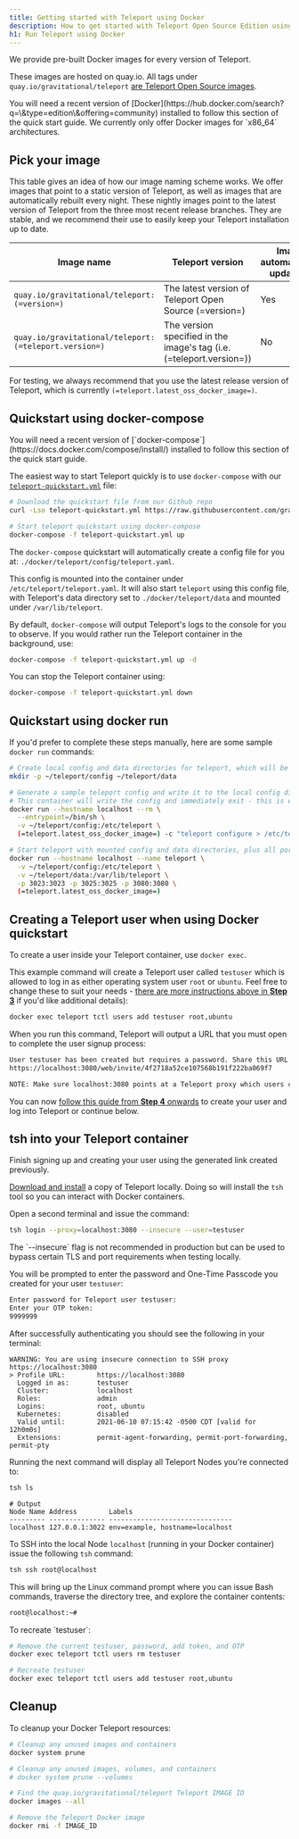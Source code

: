 ```yaml
---
title: Getting started with Teleport using Docker
description: How to get started with Teleport Open Source Edition using Docker locally.
h1: Run Teleport using Docker
---
```


We provide pre-built Docker images for every version of Teleport. 

These images are hosted on quay.io. All tags under `quay.io/gravitational/teleport` [are Teleport Open Source images](https://quay.io/repository/gravitational/teleport?tag=latest\&tab=tags).

<Admonition type="note">
  You will need a recent version of [Docker](https://hub.docker.com/search?q=\&type=edition\&offering=community) installed to follow this section of the quick start guide. We currently only offer Docker images for `x86_64` architectures.
</Admonition>

## Pick your image

This table gives an idea of how our image naming scheme works. We offer images that
point to a static version of Teleport, as well as images that are automatically rebuilt
every night. These nightly images point to the latest version of Teleport from the
three most recent release branches. They are stable, and we recommend their use to
easily keep your Teleport installation up to date.

| Image name | Teleport version | Image automatically updated? | Image base |
| - | - | - | - |
| `quay.io/gravitational/teleport:(=version=)` | The latest version of Teleport Open Source (=version=) | Yes | [Ubuntu 20.04](https://hub.docker.com/\_/ubuntu) |
| `quay.io/gravitational/teleport:(=teleport.version=)` | The version specified in the image's tag (i.e. (=teleport.version=)) | No | [Ubuntu 20.04](https://hub.docker.com/\_/ubuntu) |

For testing, we always recommend that you use the latest release version of Teleport, which is currently `(=teleport.latest_oss_docker_image=)`.

## Quickstart using docker-compose

<Admonition type="note">
  You will need a recent version of [`docker-compose`](https://docs.docker.com/compose/install/) installed to follow this section of the quick start guide.
</Admonition>

The easiest way to start Teleport quickly is to use `docker-compose` with our [`teleport-quickstart.yml`](https://github.com/gravitational/teleport/blob/master/docker/teleport-quickstart.yml) file:

```bash
# Download the quickstart file from our Github repo
curl -Lso teleport-quickstart.yml https://raw.githubusercontent.com/gravitational/teleport/master/docker/teleport-quickstart.yml

# Start teleport quickstart using docker-compose
docker-compose -f teleport-quickstart.yml up
```

The `docker-compose` quickstart will automatically create a config file for you at: `./docker/teleport/config/teleport.yaml`.

This config is mounted into the container under `/etc/teleport/teleport.yaml`. It will also start `teleport` using this config file, with Teleport's data directory set to `./docker/teleport/data` and mounted under `/var/lib/teleport`.

By default, `docker-compose` will output Teleport's logs to the console for you to observe. If you would rather run the Teleport container in the background, use:

```bash
docker-compose -f teleport-quickstart.yml up -d
``` 

You can stop the Teleport container using:

```bash
docker-compose -f teleport-quickstart.yml down
```

## Quickstart using docker run

If you'd prefer to complete these steps manually, here are some sample `docker run` commands:

```bash
# Create local config and data directories for teleport, which will be mounted into the container
mkdir -p ~/teleport/config ~/teleport/data

# Generate a sample teleport config and write it to the local config directory.
# This container will write the config and immediately exit - this is expected.
docker run --hostname localhost --rm \
  --entrypoint=/bin/sh \
  -v ~/teleport/config:/etc/teleport \
  (=teleport.latest_oss_docker_image=) -c "teleport configure > /etc/teleport/teleport.yaml"

# Start teleport with mounted config and data directories, plus all ports
docker run --hostname localhost --name teleport \
  -v ~/teleport/config:/etc/teleport \
  -v ~/teleport/data:/var/lib/teleport \
  -p 3023:3023 -p 3025:3025 -p 3080:3080 \
  (=teleport.latest_oss_docker_image=)
```

## Creating a Teleport user when using Docker quickstart

To create a user inside your Teleport container, use `docker exec`.

This example command will create a Teleport user called `testuser` which is allowed to log in as either operating system user `root` or `ubuntu`. Feel free to change these to suit your needs -
[there are more instructions above in **Step 3**](../../getting-started.mdx#step-34-log-in-using-tsh) if you'd like additional details):

```bash
docker exec teleport tctl users add testuser root,ubuntu
```

When you run this command, Teleport will output a URL that you must open to complete the user signup process:

```bash
User testuser has been created but requires a password. Share this URL with the user to complete user setup, link is valid for 1h0m0s:
https://localhost:3080/web/invite/4f2718a52ce107568b191f222ba069f7

NOTE: Make sure localhost:3080 points at a Teleport proxy which users can access.
```

You can now [follow this guide from **Step 4** onwards](../../getting-started.mdx#step-44-have-fun-with-teleport) to create your user and log into Teleport or continue below.

## tsh into your Teleport container

Finish signing up and creating your user using the generated link created previously.

[Download and install](https://goteleport.com/teleport/download) a copy of Teleport locally. Doing so will install the `tsh` tool so you can interact with Docker containers.

Open a second terminal and issue the command:

```bash
tsh login --proxy=localhost:3080 --insecure --user=testuser
```

<Admonition type="note" title="Note">
  The `--insecure` flag is not recommended in production but can be used to bypass certain TLS and port requirements when testing locally.
</Admonition>

You will be prompted to enter the password and One-Time Passcode you created for your user `testuser`:

```bash
Enter password for Teleport user testuser:
Enter your OTP token:
9999999
```

After successfully authenticating you should see the following in your terminal:

```
WARNING: You are using insecure connection to SSH proxy https://localhost:3080
> Profile URL:        https://localhost:3080
  Logged in as:       testuser
  Cluster:            localhost
  Roles:              admin
  Logins:             root, ubuntu
  Kubernetes:         disabled
  Valid until:        2021-06-10 07:15:42 -0500 CDT [valid for 12h0m0s]
  Extensions:         permit-agent-forwarding, permit-port-forwarding, permit-pty
```

Running the next command will display all Teleport Nodes you're connected to:

```bash
tsh ls
```

```
# Output
Node Name Address        Labels                          
--------- -------------- ------------------------------- 
localhost 127.0.0.1:3022 env=example, hostname=localhost 
```

To SSH into the local Node `localhost` (running in your Docker container) issue the following `tsh` command:

```bash
tsh ssh root@localhost       
```

This will bring up the Linux command prompt where you can issue Bash commands, traverse the directory tree, and explore the container contents:

```bash
root@localhost:~# 
```

<Admonition type="tip" title="Tip">
  To recreate `testuser`:

  ```bash
  # Remove the current testuser, password, add token, and OTP
  docker exec teleport tctl users rm testuser 

  # Recreate testuser    
  docker exec teleport tctl users add testuser root,ubuntu   
  ```
</Admonition>

## Cleanup

To cleanup your Docker Teleport resources:

```bash
# Cleanup any unused images and containers
docker system prune

# Cleanup any unused images, volumes, and containers
# docker system prune --volumes

# Find the quay.io/gravitational/teleport Teleport IMAGE ID
docker images --all

# Remove the Teleport Docker image
docker rmi -f IMAGE_ID
```
